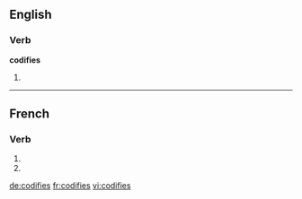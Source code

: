 {{also|codifiés}}
==English==

===Verb===
'''codifies'''

# {{third-person singular of|codify}}

----

==French==

===Verb===
{{fr-verb-form}}

# {{conjugation of|codifier||2|s|pres|ind|lang=fr}}
# {{conjugation of|codifier||2|s|pres|sub|lang=fr}}

[[de:codifies]]
[[fr:codifies]]
[[vi:codifies]]